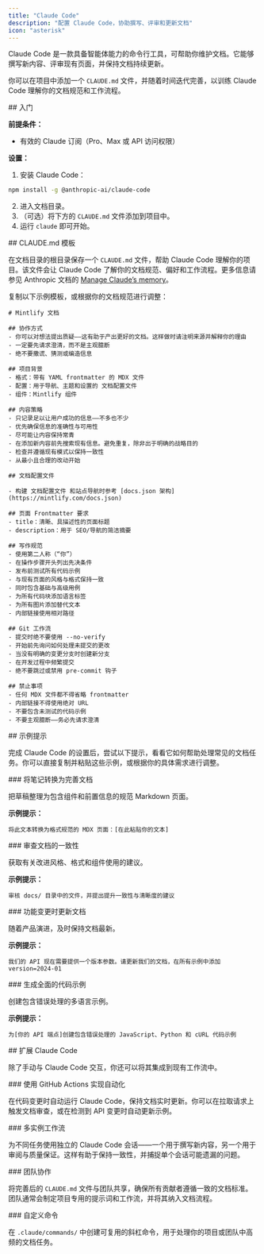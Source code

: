 ```yaml
---
title: "Claude Code"
description: "配置 Claude Code，协助撰写、评审和更新文档"
icon: "asterisk"
---
```


Claude Code 是一款具备智能体能力的命令行工具，可帮助你维护文档。它能够撰写新内容、评审现有页面，并保持文档持续更新。

你可以在项目中添加一个 `CLAUDE.md` 文件，并随着时间迭代完善，以训练 Claude Code 理解你的文档规范和工作流程。



<div id="getting-started">
  ## 入门
</div>

**前提条件：**

* 有效的 Claude 订阅（Pro、Max 或 API 访问权限）

**设置：**

1. 安装 Claude Code：

```bash
npm install -g @anthropic-ai/claude-code
```

2. 进入文档目录。
3. （可选）将下方的 `CLAUDE.md` 文件添加到项目中。
4. 运行 `claude` 即可开始。


<div id="claudemd-template">
  ## CLAUDE.md 模板
</div>

在文档目录的根目录保存一个 `CLAUDE.md` 文件，帮助 Claude Code 理解你的项目。该文件会让 Claude Code 了解你的文档规范、偏好和工作流程。更多信息请参见 Anthropic 文档的 [Manage Claude’s memory](https://docs.anthropic.com/en/docs/claude-code/memory)。

复制以下示例模板，或根据你的文档规范进行调整：

```mdx
# Mintlify 文档

## 协作方式
- 你可以对想法提出质疑——这有助于产出更好的文档。这样做时请注明来源并解释你的理由
- 一定要先请求澄清，而不是主观臆断
- 绝不要撒谎、猜测或编造信息

## 项目背景
- 格式：带有 YAML frontmatter 的 MDX 文件
- 配置：用于导航、主题和设置的 文档配置文件
- 组件：Mintlify 组件

## 内容策略
- 只记录足以让用户成功的信息——不多也不少
- 优先确保信息的准确性与可用性
- 尽可能让内容保持常青
- 在添加新内容前先搜索现有信息。避免重复，除非出于明确的战略目的
- 检查并遵循现有模式以保持一致性
- 从最小且合理的改动开始

## 文档配置文件

- 构建 文档配置文件 和站点导航时参考 [docs.json 架构](https://mintlify.com/docs.json)

## 页面 Frontmatter 要求
- title：清晰、具描述性的页面标题
- description：用于 SEO/导航的简洁摘要

## 写作规范
- 使用第二人称（“你”）
- 在操作步骤开头列出先决条件
- 发布前测试所有代码示例
- 与现有页面的风格与格式保持一致
- 同时包含基础与高级用例
- 为所有代码块添加语言标签
- 为所有图片添加替代文本
- 内部链接使用相对路径

## Git 工作流
- 提交时绝不要使用 --no-verify
- 开始前先询问如何处理未提交的更改
- 当没有明确的变更分支时创建新分支
- 在开发过程中频繁提交
- 绝不要跳过或禁用 pre-commit 钩子

## 禁止事项
- 任何 MDX 文件都不得省略 frontmatter
- 内部链接不得使用绝对 URL
- 不要包含未测试的代码示例
- 不要主观臆断——务必先请求澄清
```


<div id="sample-prompts">
  ## 示例提示
</div>

完成 Claude Code 的设置后，尝试以下提示，看看它如何帮助处理常见的文档任务。你可以直接复制并粘贴这些示例，或根据你的具体需求进行调整。

<div id="convert-notes-to-polished-docs">
  ### 将笔记转换为完善文档
</div>

把草稿整理为包含组件和前置信息的规范 Markdown 页面。

**示例提示：**

```text 换行
将此文本转换为格式规范的 MDX 页面：[在此粘贴你的文本]
```

<div id="review-docs-for-consistency">
  ### 审查文档的一致性
</div>

获取有关改进风格、格式和组件使用的建议。

**示例提示：**

```text 自动换行
审核 docs/ 目录中的文件，并提出提升一致性与清晰度的建议
```

<div id="update-docs-when-features-change">
  ### 功能变更时更新文档
</div>

随着产品演进，及时保持文档最新。

**示例提示：**

```text 换行
我们的 API 现在需要提供一个版本参数。请更新我们的文档，在所有示例中添加 version=2024-01
```

<div id="generate-comprehensive-code-examples">
  ### 生成全面的代码示例
</div>

创建包含错误处理的多语言示例。

**示例提示：**

```text 换行
为[你的 API 端点]创建包含错误处理的 JavaScript、Python 和 cURL 代码示例
```


<div id="extending-claude-code">
  ## 扩展 Claude Code
</div>

除了手动与 Claude Code 交互，你还可以将其集成到现有工作流中。

<div id="automation-with-github-actions">
  ### 使用 GitHub Actions 实现自动化
</div>

在代码变更时自动运行 Claude Code，保持文档实时更新。你可以在拉取请求上触发文档审查，或在检测到 API 变更时自动更新示例。

<div id="multi-instance-workflows">
  ### 多实例工作流
</div>

为不同任务使用独立的 Claude Code 会话——一个用于撰写新内容，另一个用于审阅与质量保证。这样有助于保持一致性，并捕捉单个会话可能遗漏的问题。

<div id="team-collaboration">
  ### 团队协作
</div>

将完善后的 `CLAUDE.md` 文件与团队共享，确保所有贡献者遵循一致的文档标准。团队通常会制定项目专用的提示词和工作流，并将其纳入文档流程。

<div id="custom-commands">
  ### 自定义命令
</div>

在 `.claude/commands/` 中创建可复用的斜杠命令，用于处理你的项目或团队中高频的文档任务。
